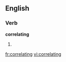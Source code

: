 ==English==

===Verb===
'''correlating'''

# {{present participle of|correlate}}

[[fr:correlating]]
[[vi:correlating]]